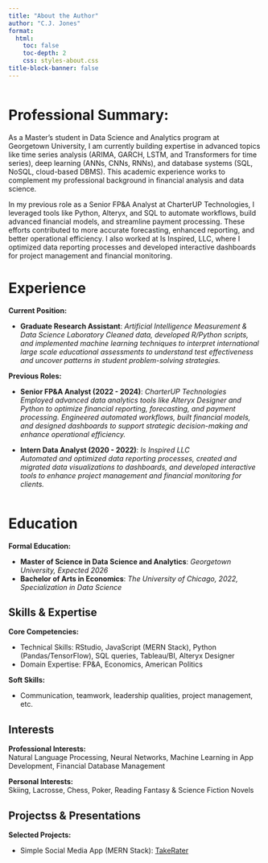 ```yaml
---
title: "About the Author"
author: "C.J. Jones"
format:
  html:
    toc: false
    toc-depth: 2
    css: styles-about.css
title-block-banner: false
---
```


<style>
  .quarto-title-banner, #title-block-header {
    display: none !important;
  }
</style>


::: {.columns-container}
::: {.column}

# **Professional Summary:**

As a Master’s student in Data Science and Analytics program at Georgetown University, I am currently building expertise in advanced topics like time series analysis (ARIMA, GARCH, LSTM, and Transformers for time series), deep learning (ANNs, CNNs, RNNs), and database systems (SQL, NoSQL, cloud-based DBMS). This academic experience works to complement my professional background in financial analysis and data science.

In my previous role as a Senior FP&A Analyst at CharterUP Technologies, I leveraged tools like Python, Alteryx, and SQL to automate workflows, build advanced financial models, and streamline payment processing. These efforts contributed to more accurate forecasting, enhanced reporting, and better operational efficiency. I also worked at Is Inspired, LLC, where I optimized data reporting processes and developed interactive dashboards for project management and financial monitoring.

# Experience

**Current Position:**

- **Graduate Research Assistant**: _Artificial Intelligence Measurement & Data Science Laboratory_
  _Cleaned data, developed R/Python scripts, and implemented machine learning techniques to interpret international large scale educational assessments to understand test effectiveness and uncover patterns in student problem-solving strategies._  

**Previous Roles:**

- **Senior FP&A Analyst (2022 - 2024)**: _CharterUP Technologies_  
  _Employed advanced data analytics tools like Alteryx Designer and Python to optimize financial reporting, forecasting, and payment processing. Engineered automated workflows, built financial models, and designed dashboards to support strategic decision-making and enhance operational efficiency._

- **Intern Data Analyst (2020 - 2022)**: _Is Inspired LLC_  
  _Automated and optimized data reporting processes, created and migrated data visualizations to dashboards, and developed interactive tools to enhance project management and financial monitoring for clients._
:::
::: {.column}
# Education

**Formal Education:**

- **Master of Science in Data Science and Analytics**: _Georgetown University, Expected 2026_
- **Bachelor of Arts in Economics**: _The University of Chicago, 2022, Specialization in Data Science_

## Skills & Expertise

**Core Competencies:**

- Technical Skills: RStudio, JavaScript (MERN Stack), Python (Pandas/TensorFlow), SQL queries, Tableau/BI, Alteryx Designer
- Domain Expertise: FP&A, Economics, American Politics

**Soft Skills:**

- Communication, teamwork, leadership qualities, project management, etc.

## Interests

**Professional Interests:**  
Natural Language Processing, Neural Networks, Machine Learning in App Development, Financial Database Management

**Personal Interests:**  
Skiing, Lacrosse, Chess, Poker, Reading Fantasy & Science Fiction Novels

## Projectss & Presentations

**Selected Projects:**

- Simple Social Media App (MERN Stack): [TakeRater](https://takeraterv1.onrender.com/)

:::
:::


<!-- _This "About the Author" page is intended as a flexible template. Update, remove, or add sections as needed to best represent your professional and personal story._ -->

